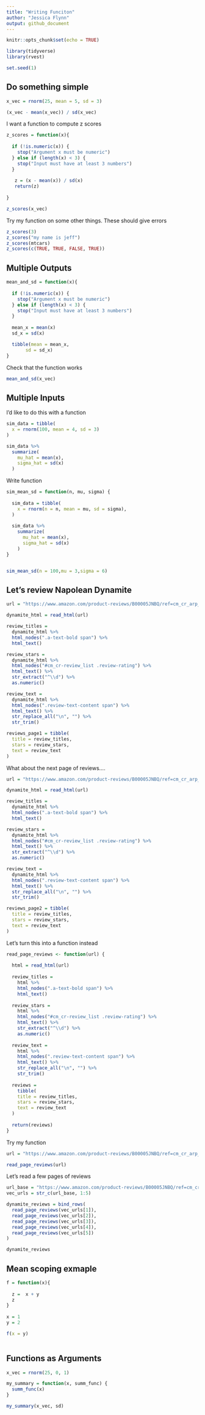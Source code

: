 ```yaml
---
title: "Writing Funciton"
author: "Jessica Flynn"
output: github_document
---
```


```r
knitr::opts_chunk$set(echo = TRUE)
```

```r
library(tidyverse)
library(rvest)
```

```r
set.seed(1)
```

## Do something simple

```r
x_vec = rnorm(25, mean = 5, sd = 3)

(x_vec - mean(x_vec)) / sd(x_vec)
```


I want a function to compute z scores

```r
z_scores = function(x){
  
  if (!is.numeric(x)) {
    stop("Argument x must be numeric")
  } else if (length(x) < 3) {
    stop("Input must have at least 3 numbers")
  }
  
   z = (x - mean(x)) / sd(x)
   return(z)
  
}

z_scores(x_vec)

```


Try my function on some other things. These should give errors

```r
z_scores(3)
z_scores("my name is jeff")
z_scores(mtcars)
z_scores(c(TRUE, TRUE, FALSE, TRUE))
```

## Multiple Outputs

```r
mean_and_sd = function(x){
  
  if (!is.numeric(x)) {
    stop("Argument x must be numeric")
  } else if (length(x) < 3) {
    stop("Input must have at least 3 numbers")
  }
  
  mean_x = mean(x)
  sd_x = sd(x)

  tibble(mean = mean_x, 
       sd = sd_x)
}
```

Check that the function works

```r
mean_and_sd(x_vec)
```

## Multiple Inputs


I'd like to do this with a function
```r
sim_data = tibble(
  x = rnorm(100, mean = 4, sd = 3)
)

sim_data %>% 
  summarize(
    mu_hat = mean(x),
    sigma_hat = sd(x)
  )
```

Write function
```r
sim_mean_sd = function(n, mu, sigma) {
  
  sim_data = tibble(
    x = rnorm(n = n, mean = mu, sd = sigma),
  )
  
  sim_data %>% 
    summarize(
      mu_hat = mean(x),
      sigma_hat = sd(x)
    )
}


sim_mean_sd(n = 100,mu = 3,sigma = 6)
```

## Let's review Napolean Dynamite
```r
url = "https://www.amazon.com/product-reviews/B00005JNBQ/ref=cm_cr_arp_d_viewopt_rvwer?ie=UTF8&reviewerType=avp_only_reviews&sortBy=recent&pageNumber=1"

dynamite_html = read_html(url)

review_titles = 
  dynamite_html %>%
  html_nodes(".a-text-bold span") %>%
  html_text()

review_stars = 
  dynamite_html %>%
  html_nodes("#cm_cr-review_list .review-rating") %>%
  html_text() %>%
  str_extract("^\\d") %>%
  as.numeric()

review_text = 
  dynamite_html %>%
  html_nodes(".review-text-content span") %>%
  html_text() %>% 
  str_replace_all("\n", "") %>% 
  str_trim()

reviews_page1 = tibble(
  title = review_titles,
  stars = review_stars,
  text = review_text
)
```

What about the next page of reviews....


```r
url = "https://www.amazon.com/product-reviews/B00005JNBQ/ref=cm_cr_arp_d_viewopt_rvwer?ie=UTF8&reviewerType=avp_only_reviews&sortBy=recent&pageNumber=2"

dynamite_html = read_html(url)

review_titles = 
  dynamite_html %>%
  html_nodes(".a-text-bold span") %>%
  html_text()

review_stars = 
  dynamite_html %>%
  html_nodes("#cm_cr-review_list .review-rating") %>%
  html_text() %>%
  str_extract("^\\d") %>%
  as.numeric()

review_text = 
  dynamite_html %>%
  html_nodes(".review-text-content span") %>%
  html_text() %>% 
  str_replace_all("\n", "") %>% 
  str_trim()

reviews_page2 = tibble(
  title = review_titles,
  stars = review_stars,
  text = review_text
)
```

Let's turn this into a function instead

```r
read_page_reviews <- function(url) {
  
  html = read_html(url)
  
  review_titles = 
    html %>%
    html_nodes(".a-text-bold span") %>%
    html_text()
  
  review_stars = 
    html %>%
    html_nodes("#cm_cr-review_list .review-rating") %>%
    html_text() %>%
    str_extract("^\\d") %>%
    as.numeric()
  
  review_text = 
    html %>%
    html_nodes(".review-text-content span") %>%
    html_text() %>% 
    str_replace_all("\n", "") %>% 
    str_trim()
  
  reviews = 
    tibble(
    title = review_titles,
    stars = review_stars,
    text = review_text
  )
  
  return(reviews)
}
```

Try my function

```r
url = "https://www.amazon.com/product-reviews/B00005JNBQ/ref=cm_cr_arp_d_viewopt_rvwer?ie=UTF8&reviewerType=avp_only_reviews&sortBy=recent&pageNumber=1"

read_page_reviews(url)
```


Let's read a few pages of reviews

```r
url_base = "https://www.amazon.com/product-reviews/B00005JNBQ/ref=cm_cr_arp_d_viewopt_rvwer?ie=UTF8&reviewerType=avp_only_reviews&sortBy=recent&pageNumber="
vec_urls = str_c(url_base, 1:5)

dynamite_reviews = bind_rows(
  read_page_reviews(vec_urls[1]),
  read_page_reviews(vec_urls[2]),
  read_page_reviews(vec_urls[3]),
  read_page_reviews(vec_urls[4]),
  read_page_reviews(vec_urls[5])
)

dynamite_reviews
```

## Mean scoping exmaple

```r
f = function(x){
  
  z =  x + y
  z
}
  
x = 1
y = 2

f(x = y)
  
```

## Functions as Arguments

```r
x_vec = rnorm(25, 0, 1)

my_summary = function(x, summ_func) {
  summ_func(x)
}

my_summary(x_vec, sd)
```

